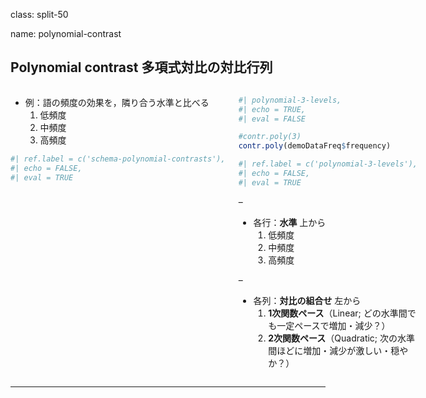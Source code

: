 class: split-50

name: polynomial-contrast

##  Polynomial contrast 多項式対比の対比行列

::: columns

:::: pull-left

- 例：語の頻度の効果を，隣り合う水準と比べる
    1. 低頻度
    2. 中頻度
    3. 高頻度

```r
#| ref.label = c('schema-polynomial-contrasts'),
#| echo = FALSE,
#| eval = TRUE
```

::::

:::: pull-right

```r
#| polynomial-3-levels,
#| echo = TRUE,
#| eval = FALSE

#contr.poly(3)
contr.poly(demoDataFreq$frequency)
```

```r
#| ref.label = c('polynomial-3-levels'),
#| echo = FALSE,
#| eval = TRUE
```

--

- 各行：**水準** 上から
    1. 低頻度
    2. 中頻度
    3. 高頻度

--

- 各列：**対比の組合せ** 左から
    1. **1次関数ペース**（Linear; どの水準間でも一定ペースで増加・減少？）
    2. **2次関数ペース**（Quadratic; 次の水準間ほどに増加・減少が激しい・穏やか？）

::::

:::

---